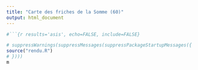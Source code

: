 ```yaml
---
title: "Carte des friches de la Somme (60)"
output: html_document
---
```


```r
#```{r results='asis', echo=FALSE, include=FALSE}

# suppressWarnings(suppressMessages(suppressPackageStartupMessages({
source("rendu.R")
# })))
m
```